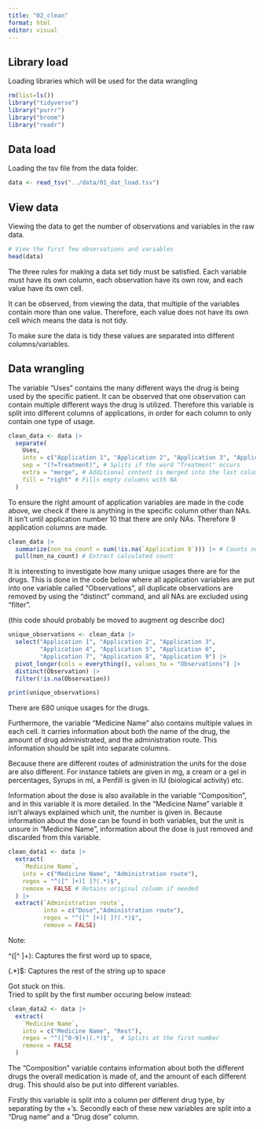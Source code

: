 ```yaml
---
title: "02_clean"
format: html
editor: visual
---
```


## Library load

Loading libraries which will be used for the data wrangling

```r
rm(list=ls())
library("tidyverse")
library("purrr")
library("broom")
library("readr")
```

## Data load

Loading the tsv file from the data folder.

```r
data <- read_tsv("../data/01_dat_load.tsv")
```

## View data

Viewing the data to get the number of observations and variables in the raw data.

```r
# View the first few observations and variables
head(data)
```

The three rules for making a data set tidy must be satisfied. Each variable must have its own column, each observation have its own row, and each value have its own cell.

It can be observed, from viewing the data, that multiple of the variables contain more than one value. Therefore, each value does not have its own cell which means the data is not tidy.

To make sure the data is tidy these values are separated into different columns/variables.

## Data wrangling

The variable "Uses" contains the many different ways the drug is being used by the specific patient. It can be observed that one observation can contain multiple different ways the drug is utilized. Therefore this variable is split into different columns of applications, in order for each column to only contain one type of usage.

```r
clean_data <- data |>
  separate(
    Uses,
    into = c("Application 1", "Application 2", "Application 3", "Application 4", "Application 5", "Application 6", "Application 7", "Application 8", "Application 9"), 
    sep = "(?=Treatment)", # Splits if the word "Treatment" occurs
    extra = "merge", # Additional content is merged into the last column 
    fill = "right" # Fills empty columns with NA
  )
```

To ensure the right amount of application variables are made in the code above, we check if there is anything in the specific column other than NAs.\
It isn't until application number 10 that there are only NAs. Therefore 9 application columns are made.

```r
clean_data |>
  summarize(non_na_count = sum(!is.na(`Application 9`))) |> # Counts non-NA columns
  pull(non_na_count) # Extract calculated count
```

It is interesting to investigate how many unique usages there are for the drugs. This is done in the code below where all application variables are put into one variable called "Observations", all duplicate observations are removed by using the "distinct" command, and all NAs are excluded using "filter".

(this code should probably be moved to augment og describe doc)

```r
unique_observations <- clean_data |>
  select("Application 1", "Application 2", "Application 3", 
         "Application 4", "Application 5", "Application 6", 
         "Application 7", "Application 8", "Application 9") |>
  pivot_longer(cols = everything(), values_to = "Observations") |>
  distinct(Observation) |>
  filter(!is.na(Observation))

print(unique_observations)
```

There are 680 unique usages for the drugs.\

Furthermore, the variable "Medicine Name" also contains multiple values in each cell. It carries information about both the name of the drug, the amount of drug administrated, and the administration route. This information should be split into separate columns.

Because there are different routes of administration the units for the dose are also different. For instance tablets are given in mg, a cream or a gel in percentages, Syrups in ml, a Penfill is given in IU (biological activity) etc.

Information about the dose is also available in the variable "Composition", and in this variable it is more detailed. In the "Medicine Name" variable it isn't always explained which unit, the number is given in. Because information about the dose can be found in both variables, but the unit is unsure in "Medicine Name", information about the dose is just removed and discarded from this variable.

```r
clean_data1 <- data |>
  extract(
    `Medicine Name`, 
    into = c("Medicine Name", "Administration route"),
    regex = "^([^ ]+)[ ]?(.*)$", 
    remove = FALSE # Retains original column if needed
  ) |>
  extract(`Administration route`,
          into = c("Dose","Administration route"),
          regex = "^([^ ]+)[ ]?(.*)$",
          remove = FALSE)


```

Note:

\^(\[\^ \]+): Captures the first word up to space,

(.\*)\$: Captures the rest of the string up to space

Got stuck on this. \
Tried to split by the first number occuring below instead:

```r
clean_data2 <- data |>
  extract(
    `Medicine Name`, 
    into = c("Medicine Name", "Rest"),
    regex = "^([^0-9]+)(.*)$",  # Splits at the first number
    remove = FALSE
  )
```

The "Composition" variable contains information about both the different drugs the overall medication is made of, and the amount of each different drug. This should also be put into different variables.

Firstly this variable is split into a column per different drug type, by separating by the +'s. Secondly each of these new variables are split into a "Drug name" and a "Drug dose" column.

```r

```
